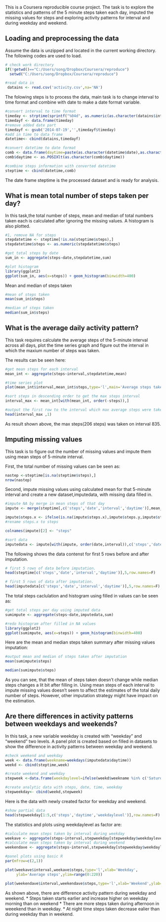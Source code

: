 
This is a Coursera reproducible course project. The task is to explore the statistics and patterns of the 5 minute steps taken each day, imputed the missing values for steps and exploring activity patterns for interval and during weekday and weekend.  

## Loading and preprocessing the data

Assume the data is unzipped and located in the current working directory. The following codes are used to load.


```r
# check work directory
if(!getwd()=="C:/Users/song/Dropbox/Coursera/reproduce")
  setwd("C:/Users/song/Dropbox/Coursera/reproduce")

#read data in 
 datains <- read.csv('activity.csv',na='NA')
```

The folowing steps is to process the data, main task is to change interval to time format and combine with date to make a date format variable. 


```r
#convert interval to time format
timeday <- strptime(sprintf("%04d", as.numeric(as.character(datains$interval))), "%H%M")
timedayf <- data.frame(timeday)
#remove added date part 
timedayf <- gsub('2014-07-19','',timedayf$timeday)
#add in time to data frame
datetime<- cbind(datains,timedayf)

#convert datetime to date format
comb <- data.frame(daytime=paste(as.character(datetime$date),as.character(datetime$timedayf)))
comb$daytime <- as.POSIXlt(as.character(comb$daytime))

#combine steps information with converted datetime
steptime <- cbind(datetime,comb)
```

The date frame steptime is the processed dataset and is ready for analysis.


## What is mean total number of steps taken per day?

In this task,the total number of steps, mean and median of total numbers taken each is calculated after ignoring the missing values.  A histogram is also plotted. 


```r
#1, remove NA for steps
stepdatetime <- steptime[!is.na(steptime$steps),]
stepdatetime$steps <- as.numeric(stepdatetime$steps)

#get total steps by date
sum_in <- aggregate(steps~date,stepdatetime,sum)

#plot histogram 
library(ggplot2)
ggplot(sum_in, aes(x=steps)) + geom_histogram(binwidth=400)
```

Mean and median of steps taken

```r
#mean of steps taken
mean(sum_in$steps)

#median of steps taken
median(sum_in$steps)
```


## What is the average daily activity pattern?

This task requires calculate the average steps of the 5-minute interval across all days, plot the time series graph and figure out the interval in which the maxium number of steps was taken. 

The results can be seen here:


```r
#get mean steps for each interval
mean_int <- aggregate(steps~interval,stepdatetime,mean)

#time series plot
plot(mean_int$interval,mean_int$steps,type='l',main='Average steps taken',xlab='5-minute interval',ylab='Average steps')
```

```r
#sort steps in descending order to get the max steps interval
interval_max <- mean_int[with(mean_int, order(-steps)),]

#output the first row to the interval which max average steps were taken
head(interval_max ,1)
```

As result shown above, the max steps(206 steps) was taken on interval 835.

## Imputing missing values

This task is to figure out the number of missing values and impute them using mean steps of 5-minute interval.  

First, the total number of missing values can be seen as:


```r
nastep <-steptime[is.na(steptime$steps),]
nrow(nastep)
```

Second, impute missing values using calculated mean for that 5-minute interval and create a new dataset,imputedata, with missing data filled in.

```r
#impute NA by merge in mean steps of that day
impute <- merge(steptime[,c('steps','date','interval','daytime')],mean_int,by.x='interval',by.y='interval',all=T)

impute$steps.x <- ifelse(is.na(impute$steps.x),impute$steps.y,impute$steps.x) 
#rename steps.x to steps

colnames(impute)[2] <- "steps" 

#sort data
imputedata <- impute[with(impute, order(date,interval)),c('steps','date','interval','daytime')]
```

The following shows the data contenst for first 5 rows before and after imputation.

```r
# first 5 rows of data before imputation.
head(steptime[c('steps','date','interval','daytime')],5,row.names=F)
```

```r
# first 5 rows of data after imputation.
head(imputedata[c('steps','date','interval','daytime')],5,row.names=F)
```

The total steps caclulation and histogram using filled in values can be seen as:
 
```r
#get total steps per day using imputed data
sumimpute <- aggregate(steps~date,imputedata,sum)

#redo histogram after filled in NA values
library(ggplot2)
ggplot(sumimpute, aes(x=steps)) + geom_histogram(binwidth=400)
```

Here are the mean and median steps taken summary after missing values imputation:

```r
#output mean and median of steps taken after imputation
mean(sumimpute$steps)

median(sumimpute$steps)
```

As you can see, that the mean of steps taken doesn't change while median steps changes a lit bit after filling in. Using mean steps of each interval to impute missing values doesn't seem to affect the estimates of the total daily number of steps. However, other imputation strategy might have impact on the estimation.

## Are there differences in activity patterns between weekdays and weekends?

In this task, a new variable weekday is created with "weekday" and "weekend" two levels. A panel plot is created based on filled in datasets to show the difference in activity patterns between weekday and weekend. 


```r
#check weekend and weekday
week <- data.frame(weekname=weekdays(imputedata$daytime))
weekd <- cbind(steptime,week)

#create weekend and weekday 
stepweek <-data.frame(weekdaylevel=ifelse(weekd$weekname %in% c('Saturday','Sunday'),'weekend','weekday'))

#create analytic data with steps, date, time, weekday 
stepweekday<- cbind(weekd,stepweek)
```

Here is the data with newly created factor for weekday and weekend.

```r
#show partial data
head(stepweekday[1:5,c('steps','daytime','weekdaylevel')],row.names=F)
```

The statistics and plots using weekdaylevel as factor are: 

```r
#calculate mean steps taken by interval during weekday
weekave <- aggregate(steps~interval,stepweekday[stepweekday$weekdaylevel=='weekday',],mean)
#calculate mean steps taken by interval during weekend
weekendave <- aggregate(steps~interval,stepweekday[stepweekday$weekdaylevel=='weekend',],mean)

#panel plots using basic R
par(mfrow=c(2,1))

plot(weekave$interval,weekave$steps,type='l',xlab='Weekday',
     ylab='Average steps',ylim=range(0:220))

plot(weekendave$interval,weekendave$steps,type='l',xlab='Weekend',ylab='Average steps',ylim=range(0:220))
```

As shown above, there are difference activity pattern during weekday and weekend.
* Steps taken starts earlier and increase higher on weekday morning than on weekend
* There are more steps taken during afternoon in weeekend than in weekday.
* At night time steps taken decrease ealier than during weekday than in weekend.
